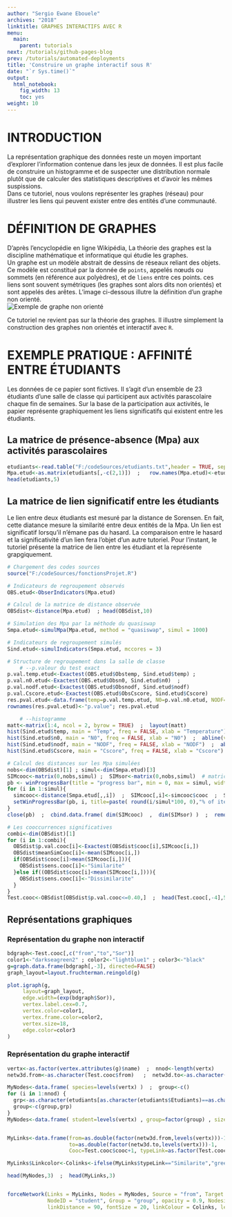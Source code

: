 ```yaml
---
author: "Sergio Ewane Ebouele"
archives: "2018"
linktitle: GRAPHES INTERACTIFS AVEC R
menu:
  main:
    parent: tutorials
next: /tutorials/github-pages-blog
prev: /tutorials/automated-deployments
title: 'Construire un graphe interactif sous R'
date: "`r Sys.time()`"
output:
  html_notebook:
    fig_width: 13
    toc: yes
weight: 10
---
```


# INTRODUCTION

  La représentation graphique des données reste un moyen important d'explorer l'information contenue dans les jeux de données. Il est plus facile de construire un histogramme et de suspecter une distribution normale plutôt que de calculer des statistiques descriptives et d'avoir les mêmes suspissions.  
  Dans ce tutoriel, nous voulons représenter les graphes (réseau) pour illustrer les liens qui peuvent exister entre des entités d'une communauté.
  
# DÉFINITION DE GRAPHES
  D'après l'encyclopédie en ligne Wikipédia, La théorie des graphes est la discipline mathématique et informatique qui étudie les graphes.  
  Un graphe est un modèle abstrait de dessins de réseaux reliant des objets. Ce modèle est constitué par la donnée de `points`, appelés nœuds ou sommets (en référence aux polyèdres), et de `liens` entre ces points. ces liens sont souvent symétriques (les graphes sont alors dits non orientés) et sont appelés des arêtes. L'image ci-dessous illutre la définition d'un graphe non orienté.  
![Exemple de graphe non orienté](../files/graphill.PNG)

  Ce tutoriel ne revient pas sur la théorie des graphes. Il illustre simplement la construction des graphes non orientés et interactif avec `R`.
  
# EXEMPLE PRATIQUE : AFFINITÉ ENTRE ÉTUDIANTS

Les données de ce papier sont fictives. Il s'agit d'un ensemble de $23$ étudiants d'une salle de classe qui participent aux activités parascolaire chaque fin de semaines. Sur la base de la participation aux activités, le papier représente graphiquement les liens significatifs qui existent entre les étudiants.

## La matrice de présence-absence (Mpa) aux activités parascolaires



```r
etudiants<-read.table("F:/codeSources/etudiants.txt",header = TRUE, sep = "\t")
Mpa.etud<-as.matrix(etudiants[,-c(2,1)])  ;   row.names(Mpa.etud)<-etudiants[,1]
head(etudiants,5)
```

## La matrice de lien significatif entre les étudiants

Le lien entre deux étudiants est mesuré par la distance de Sorensen. En fait, cette diatance mesure la similarité entre deux entités de la Mpa. Un lien est significatif lorsqu'il n'émane pas du hasard. La comparaison entre le hasard et la significativité d'un lien fera l'objet d'un autre tutoriel. Pour l'instant, le tutoriel présente la matrice de lien entre les étudiant et la représente grapgiquement.


```r
# Chargement des codes sources
source("F:/codeSources/fonctionsProjet.R")

# Indicateurs de regroupement observés
OBS.etud<-ObserIndicators(Mpa.etud)

# Calcul de la matrice de distance observée
OBSdist<-distance(Mpa.etud)  ; head(OBSdist,10)

# Simulation des Mpa par la méthode du quasiswap
Smpa.etud<-simulMpa(Mpa.etud, method = "quasiswap", simul = 1000)

# Indicateurs de regroupement simulés
Sind.etud<-simulIndicators(Smpa.etud, mccores = 3) 

# Structure de regroupement dans la salle de classe
    # --p.valeur du test exact
p.val.temp.etud<-Exactest(OBS.etud$Obstemp, Sind.etud$temp) ;
p.val.n0.etud<-Exactest(OBS.etud$Obsn0, Sind.etud$n0)  ;  
p.val.nodf.etud<-Exactest(OBS.etud$Obsnodf, Sind.etud$nodf) 
p.val.Cscore.etud<-Exactest(OBS.etud$ObsCscore, Sind.etud$Cscore)
res.pval.etud<-data.frame(temp=p.val.temp.etud, N0=p.val.n0.etud, NODF=p.val.nodf.etud, Cscore=p.val.Cscore.etud)
rownames(res.pval.etud)<-"p.value"; res.pval.etud

    # --histogramme
matt<-matrix(1:4, ncol = 2, byrow = TRUE)  ;  layout(matt)
hist(Sind.etud$temp, main = "Temp", freq = FALSE, xlab = "Temperature")  ;  abline(v=OBS.etud$Obstemp, col="red")
hist(Sind.etud$n0, main = "N0", freq = FALSE, xlab = "N0")  ;  abline(v=OBS.etud$Obsn0, col="red")
hist(Sind.etud$nodf, main = "NODF", freq = FALSE, xlab = "NODF")  ;  abline(v=OBS.etud$Obsnodf, col="red")
hist(Sind.etud$Cscore, main = "Cscore", freq = FALSE, xlab = "Cscore")  ;  abline(v=OBS.etud$ObsCscore, col="red")

# Calcul des distances sur les Mpa simulées
nobs<-dim(OBSdist)[1] ; simul<-dim(Smpa.etud)[3]  
SIMcooc<-matrix(0,nobs,simul) ;  SIMsor<-matrix(0,nobs,simul)  # matrice des indicateurs de cooc et Sor simulés
pb <- winProgressBar(title = "progress bar", min = 0, max = simul, width = 300)
for (i in 1:simul){
  simcooc<-distance(Smpa.etud[,,i])  ;  SIMcooc[,i]<-simcooc$cooc  ;  SIMsor[,i]<-simcooc$Sor
  setWinProgressBar(pb, i, title=paste( round(i/simul*100, 0),"% of iterations done (",i,")"))
}  
close(pb)  ;  cbind.data.frame( dim(SIMcooc)  ,  dim(SIMsor) )  ;  remove(simcooc)

# Les cooccurrences significatives
combi<-dim(OBSdist)[1]
for (i in 1:combi){
  OBSdist$p.val.cooc[i]<-Exactest(OBSdist$cooc[i],SIMcooc[i,])
  OBSdist$meanSimCooc[i]<-mean(SIMcooc[i,])
  if(OBSdist$cooc[i]>mean(SIMcooc[i,])){
    OBSdist$sens.cooc[i]<-"Similarite"
  }else if((OBSdist$cooc[i]<mean(SIMcooc[i,]))){
    OBSdist$sens.cooc[i]<-"Dissimilarite"
  }
}
Test.cooc<-OBSdist[OBSdist$p.val.cooc<=0.40,]  ;  head(Test.cooc[,-4],5)

```



## Représentations graphiques

### Représentation du graphe non interactif
```r

bdgraph<-Test.cooc[,c("from","to","Sor")]
color1<-"darkseagreen2" ; color2<-"lightblue1" ; color3<-"black"
g=graph.data.frame(bdgraph[,-3], directed=FALSE)
graph_layout=layout.fruchterman.reingold(g)

plot.igraph(g, 
     layout=graph_layout, 
     edge.width=(exp(bdgraph$Sor)), 
     vertex.label.cex=0.7,
     vertex.color=color1,
     vertex.frame.color=color2,
     vertex.size=18,
     edge.color=color3
)
```

### Représentation du graphe interactif
```r
vertx<-as.factor(vertex.attributes(g)$name)  ;  nnod<-length(vertx)
netw3d.from<-as.character(Test.cooc$from)   ;  netw3d.to<-as.character(Test.cooc$to)

MyNodes<-data.frame( species=levels(vertx) )  ;  group<-c()
for (i in 1:nnod) {
  grp<-as.character(etudiants[as.character(etudiants$Etudiants)==as.character(MyNodes[i,]),2])
  group<-c(group,grp)
}
MyNodes<-data.frame( student=levels(vertx) , group=factor(group) , size=rep(5,nnod))


MyLinks<-data.frame(from=as.double(factor(netw3d.from,levels(vertx)))-1, # On fait -1 pour indexer à 0
                    to=as.double(factor(netw3d.to,levels(vertx)))-1,     # On fait -1 pour indexer à 0
                    Cooc=Test.cooc$cooc+1, typeLink=as.factor(Test.cooc$sens.cooc ))  # +1 pour eviter des liens nuls

MyLinks$Linkcolor<-Colinks<-ifelse(MyLinks$typeLink=="Similarite","green","red")

head(MyNodes,3)  ;  head(MyLinks,3)


forceNetwork(Links = MyLinks, Nodes = MyNodes, Source = "from", Target = "to", Value = "Cooc",
             NodeID = "student", Group = "group", opacity = 0.9, Nodesize = "size", 
             linkDistance = 90, fontSize = 20, linkColour = Colinks, legend = TRUE)
```









